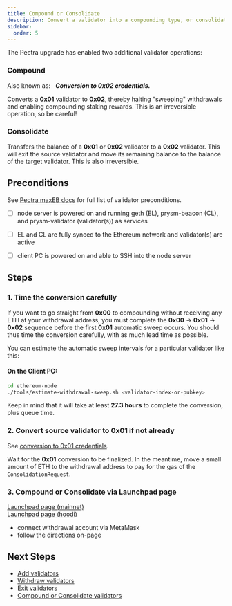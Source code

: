 ```yaml
---
title: Compound or Consolidate
description: Convert a validator into a compounding type, or consolidate into another.
sidebar:
  order: 5
---
```

The Pectra upgrade has enabled two additional validator operations:

### Compound
Also known as: &nbsp; ***Conversion to 0x02 credentials.***

Converts a **0x01** validator to **0x02**, thereby halting "sweeping" withdrawals and enabling compounding staking rewards.  This is an irreversible operation, so be careful!

### Consolidate
Transfers the balance of a **0x01** or **0x02** validator to a **0x02** validator.  This will exit the source validator and move its remaining balance to the balance of the target validator.  This is also irreversible.

## Preconditions
See [Pectra maxEB docs](https://ethereum.org/en/roadmap/pectra/maxeb) for full list of validator preconditions.
- [ ] node server is powered on and running geth (EL), prysm-beacon (CL), and prysm-validator (validator(s)) as services
- [ ] EL and CL are fully synced to the Ethereum network and validator(s) are active
- [ ] client PC is powered on and able to SSH into the node server


## Steps

### 1. Time the conversion carefully
If you want to go straight from **0x00** to compounding without receiving any ETH at your withdrawal address, you must complete the **0x00** → **0x01** → **0x02** sequence before the first **0x01** automatic sweep occurs.  You should thus time the conversion carefully, with as much lead time as possible.

You can estimate the automatic sweep intervals for a particular validator like this:

#### On the Client PC:

```bash
cd ethereum-node
./tools/estimate-withdrawal-sweep.sh <validator-index-or-pubkey>
```

Keep in mind that it will take at least **27.3 hours** to complete the conversion, plus queue time.

### 2. Convert source validator to **0x01** if not already

See [conversion to 0x01 credentials](../partial-withdrawal/).

Wait for the **0x01** conversion to be finalized.  In the meantime, move a small amount of ETH to the withdrawal address to pay for the gas of the `ConsolidationRequest`.

### 3.  Compound or Consolidate via Launchpad page
[Launchpad page (mainnet)](https://launchpad.ethereum.org/en/validator-actions)<br/>
[Launchpad page (hoodi)](https://hoodi.launchpad.ethereum.org/en/validator-actions)
- connect withdrawal account via MetaMask
- follow the directions on-page

## Next Steps
- [Add validators](../add-validators/)
- [Withdraw validators](../partial-withdrawal/)
- [Exit validators](../voluntary-exit/)
- [Compound or Consolidate validators](../compound_or_consolidate/)
